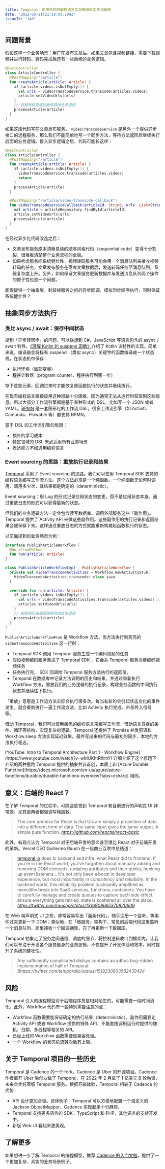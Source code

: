```yaml
---
title: Temporal：使用熟悉的编程语言实现微服务工作流编排
date: "2022-08-11T21:19:03.284Z"
issueId: "140"
---
```



## 问题背景

假设这样一个业务场景：用户在发布文章后，如果文章包含视频链接，需要下载视频并进行转码。转码完成后还有一些后续的业务逻辑。

```kotlin
@RestController
class ArticleController {
  @PostMapping("/article")
  fun createArticle(article: Article) {
    if (article.videos.isNotEmpty()) {
      val urls = videoTranscodeService.transcode(articles.videos)
      article.setVideoUrls(urls)
    }
    // 视频转码完成后继续其他业务逻辑
    processArticle(article)
  }
}
```

如果这段代码写在文章发布服务， `videoTranscodeService` 是另外一个提供异步接口的远程服务，那么我们不能简单地写一个同步方法，等待方法返回后继续执行后面的业务逻辑。接入异步逻辑之后，代码可能长这样：

```kotlin
@RestController
class ArticleController {
  @PostMapping("/article")
  fun createArticle(article: Article) {
    if (article.videos.isNotEmpty()) {
      videoTranscodeService.transcode(articles.videos)
      return
    }
    processArticle(article)
  }

  @PostMapping("/article/video-transcode-callback")
  fun videoTranscodeServiceCallback(articleId: String, urls: List<String>) {
    val article = articleRepository.findById(articleId)
    article.setVideoUrls(urls)
    processArticle(article)
  }
}
```

在经过异步化代码改造之后：

- 文章发布服务原本清晰易读的顺序风格代码（sequential code）变得十分割裂，很难看清楚整个业务流程的全貌。
- 如果考虑服务间系统健壮性，视频转码服务可能会用一个消息队列来接收视频转码的任务，文章发布服务在落库文章数据后，发送转码任务至消息队列，系统复杂度上升。另外，如何保证文章服务更新数据库与发送消息队列两个操作的原子性也是一个问题。

<PullQuote emoji="🤔">
  能否提供一个抽象层，封装掉服务之间的异步回调，模拟同步顺序执行，同时保证系统健壮性？
</PullQuote>

## 抽象同步方法执行

### 类比 async / await：保存中间状态

提到「异步转同步」的问题，可以联想到 C#、JavaScript 等语言包含的 async / await 特性。[《理解 Kotlin 的 suspend 函数》](/posts/understanding-kotlin-suspend-functions/)介绍了 Kotlin 该特性的实现。简单来说，编译器会将标有 suspend （类似 async）关键字的函数编译成一个状态机，在状态机中保存：

- 执行环境（局部变量）
- 程序计数器（program counter，程序执行到哪一步）

存下这些元素，回调过来时才能恢复原函数执行的状态并继续执行。

在现有编程语言直接应用这种思路十分困难，因为通常无法从运行时获取到这些信息。所以大部分工作流引擎都是基于某种形式的 DSL，比如写一个 JSON 或者 YAML。[BPMN](https://en.wikipedia.org/wiki/Business_Process_Model_and_Notation) 是一套图形化的工作流 DSL。很多工作流引擎（如 Activiti、Camunda、Flowable 等）都支持 BPMN。

基于 DSL 的工作流引擎的局限：

- 额外的学习成本
- 特定领域的 DSL 未必适用所有业务场景
- 表达能力不如通用编程语言

### Event sourcing 的思路：重放执行记录和结果

[Temporal](https://temporal.io) 采用了 Event sourcing 的思路。我们可以使用 Temporal SDK 支持的编程语言编写工作流方法。这个方法必须是一个纯函数。一个纯函数无论何时调用、调用多少次，其结果都是确定的（deterministic）。

<PullQuote emoji="📖">
  Event sourcing：用 Log 的形式记录应用状态的变更，而不是应用状态本身。通过重放日志的形式可以获得最新的状态。
</PullQuote>

但我们的业务逻辑方法一定会包含读写数据库、调用外部服务这些「副作用」。Temporal 提供了 Activity API 来做这些副作用。这些副作用的执行记录和返回结果会被保存下来。这样通过重放日志的方式就能重新构建起函数执行的状态。

以前面提到的业务场景为例：

```kotlin
interface PublishArticleWorkflow {
  @WorkflowMethod
  fun run(article: Article)
}

class PublishArticleWorkflowImpl : PublishArticleWorkflow {
  private val videoTranscodeActivities = Workflow.newActivityStub(
    VideoTranscodeActivities.transcode::class.java
  )

  override fun run(article: Article) {
    if (article.videos.isNotEmpty()) {
      val urls = videoTranscodeActivities.transcode(articles.videos) // highlight-line
      articles.setVideoUrls(urls)
    }
    // 视频转码完成后继续其他业务逻辑
    processArticle(article)
  }
}
```

`PublishArticleWorkflow#run` 是 Workflow 方法，当方法执行到高亮的 `videoTranscodeActivities` 这一行时：

- Temporal SDK 调用 Temporal 服务生成一个编码视频的任务
- 假设视频编码服务集成了 Temporal SDK ，它会从 Temporal 服务消费编码视频任务
- 任务执行完， SDK 回调给 Temporal 服务方法执行的返回值。
- Temporal 在数据库中记录方法调用的历史和结果，并通过重新执行 Workflow 方法，重放我们的业务逻辑的执行记录，构建业务函数的中间执行状态并继续往下执行。

<PullQuote emoji="🔑">
  「重放」意思是工作流方法实际会执行很多次。每当有新的会引起状态变化的事件发生，就会重新执行一遍工作流方法，比如 Activity 执行完成、外部传入信号等。
</PullQuote>

借助 Temporal，我们可以使用熟悉的编程语言来编写工作流，借助语言自身的条件、循环等结构，实现复杂的逻辑。Temporal 还提供了 Promise 并发原语和 Workflow.sleep 方法实现延迟效果。最终写出来的代码与最初的同步、本地的方法执行相近。

<PullQuote emoji="🔗">
  [YouTube: Intro to Temporal Architecture Part 1 - Workflow Engine](https://www.youtube.com/watch?v=wMUKhtRhlmY) 详细介绍了这个标题下介绍的两种思路
</PullQuote>

<PullQuote emoji="📖">
  Temporal 提供的抽象并非首创，本质上和 [Azure Durable Function](https://docs.microsoft.com/en-us/azure/azure-functions/durable/durable-functions-overview?tabs=csharp) 相同。
</PullQuote>

## 意义：后端的 React？

在了解 Temporal 的过程中，可能会感觉到 Temporal 和目前流行的声明式 UI 非常像，尤其是两者都强调写纯函数。

> The core premise for React is that UIs are simply a projection of data into a different form of data. The same input gives the same output. A simple pure function.
> <cite>https://github.com/reactjs/react-basic</cite>
>


此外，有观点认为 Temporal 对于后端开发的意义甚至堪比 React 对于前端开发的革新。Vercel CEO Guillermo Rauch 在一段商业互吹中总结道：

> [temporal.io](http://temporal.io) does to backend and infra, what React did to frontend. If you're in the React world, you've forgotten about manually adding and removing DOM elements, updating attributes and their quirks, hooking up event listeners… It's not only been a boost in developer experience, but most importantly in *consistency and reliability*. In the backend world, this reliability problem is absurdly amplified as monoliths break into SaaS services, functions, containers. You have to carefully manage and create queues to capture each side effect, ensure everything gets retried, state is scattered all over the place.
> <cite>https://twitter.com/rauchg/status/1316808665370820609</cite>
>

在 Web 端声明式 UI 之前，非常容易写出「面条代码」，随手注册一个监听，等事件过来更新一下 DOM；类似地，在「微服务」架构下，常见的后端代码这里监听一个消息队列，那里接收一个回调通知，完了再更新一下数据库。

Temporal  抽象走了服务之间通信、调度的细节，将控制逻辑收口到框架内，让我们可以专注于开发各个服务自身的业务逻辑，不仅提升了开发体验和效率，同时提升了系统的健壮性。

> Any sufficiently complicated distsys contains an adhoc bug-ridden implementation of half of Temporal.
> <cite>8https://twitter.com/temporalio/status/1519330803582439424</cite>
>

## 风险

Temporal 引入的编程模型对于后端程序员是相对陌生的，可能需要一段时间消化。此外，Workflow 代码有一些特别需要注意的点：

- Workflow 函数需要能保证确定的执行结果（deterministic），副作用需要走 Activity API 或者 Workflow 提供的特殊 API，不能直接调用运行时提供的随机、日期、多线程等相关的 API。
- 已经上线的 Workflow 函数需要做兼容处理。
- 一个 Workflow 的状态机流转次数有上限。

## 关于 Temporal 项目的一些历史

Temporal 是 Cadence 的一个 fork。Cadence 是 Uber 的开源项目。Cadence 作者离开 Uber 后创业做了 Temporal，在 2022 年 2 月拿了 1 亿美元 B 轮融资，未来会卖托管版 Temporal 服务。根据开箱体验，Temporal 相较于 Cadence 的优势：

- API 设计更加合理。具体例子：Temporal 可以方便地配置一个自定义的 Jackson ObjectMapper，Cadence 实现起来十分麻烦。
- Temporal 支持更多语言的 SDK：TypeScript 和 PHP，其他语言的支持开发中。
- 新版 Web UI 看起来更美观。

## 了解更多

如果想进一步了解 Temporal 的编程模型，推荐 [Cadence 的入门文档](https://cadenceworkflow.io/docs/concepts/workflows/#example)，提供了一个更加复杂、真实的业务场景例子。

